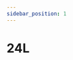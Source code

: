 ```yaml
---
sidebar_position: 1
---
```


# 24L

<Table
  header={['Datum', 'Thema', 'Inhalt']}
  compact
  selectable
  rows={[
    { cells: ['16.08.2021', 'Schulstart', 'Asufall'], type: 'holiday' },
    { cells: ['23.08.2021', 'Netzwerke', 'Schichtenmodell, TCP/IP-Schichtenmodell'] },
    { cells: ['30.08.2021', 'Netzwerke', 'Codierung, IP-Adresse'] },
    { cells: ['06.09.2021', 'Netzwerke', 'Routing & DNS'] },
    { cells: ['13.09.2021', 'Netzwerke', 'Protokolle, World Wide Web']},
    { cells: ['20.09.2021', 'Netzwerke', 'Workshop'] },
    { cells: ['27.09.2021', 'Umweltwoche', ''], type: 'holiday' },
    { cells: ['04.10.2021', 'Herbstferien', ''], type: 'holiday' },
    { cells: ['11.10.2021', 'Herbstferien', ''], type: 'holiday' },
    { cells: ['18.10.2021', 'Herbstferien', ''], type: 'holiday' },
    { cells: ['25.10.2021', 'Netzwerke', 'Test'], type: 'test' },
    { cells: ['01.11.2021', 'Kryptologie', 'Antike Verschlüsselungsverfahren'] },
    { cells: ['08.11.2021', 'Kryptologie', 'Symmetrische Verschlüsselung'] },
    { cells: ['15.11.2021', 'Kryptologie', 'Asymmetrische Verschlüsselung'] },
    { cells: ['22.11.2021', 'Kryptologie', 'Hashfunktion'] },
    { cells: ['29.11.2021', 'Kryptologie', 'Digitale Signaturen'] },
    { cells: ['06.12.2021', 'Kryptologie', 'Kryptologie im Alltag'] },
    { cells: ['13.12.2021', 'Kryptologie', 'Test'], type: 'test' },
    { cells: ['20.12.2021', 'Kryptologie', 'Steganographie'] },
    { cells: ['27.12.2021', 'Winterferien', ''], type: 'holiday' },
    { cells: ['03.01.2022', 'Winterferien', ''], type: 'holiday' },
    { cells: ['10.01.2022', 'Datenbanken', ''] },
    { cells: ['17.01.2022', 'Datenbanken', ''] },
    { cells: ['19.01.2022', 'Notenschluss', ''], type: 'event' },
    { cells: ['24.01.2022', 'Datenbanken', ''] }
  ]}
/>